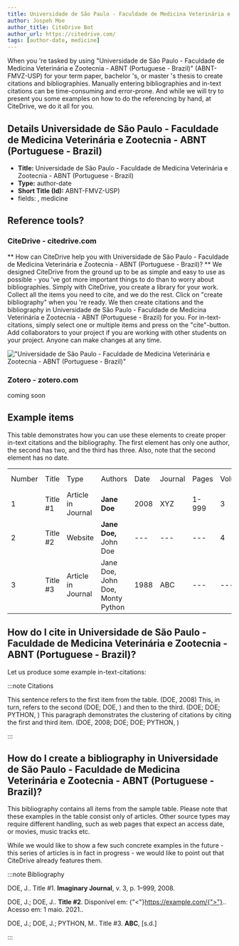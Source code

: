 ```yaml
---
title: Universidade de São Paulo - Faculdade de Medicina Veterinária e Zootecnia - ABNT (Portuguese - Brazil)
author: Jospeh Moe
author_title: CiteDrive Bot
author_url: https://citedrive.com/
tags: [author-date, medicine]
---
```


When you 're tasked by using "Universidade de São Paulo - Faculdade de Medicina Veterinária e Zootecnia - ABNT (Portuguese - Brazil)" (ABNT-FMVZ-USP) for your term paper, bachelor 's, or master 's thesis to create citations and bibliographies.
Manually entering bibliographies and in-text citations can be time-consuming and error-prone. And while we will try to present you some examples on how to do the referencing by hand, at CiteDrive, we do it all for you.

## Details  Universidade de São Paulo - Faculdade de Medicina Veterinária e Zootecnia - ABNT (Portuguese - Brazil)
* **Title:** Universidade de São Paulo - Faculdade de Medicina Veterinária e Zootecnia - ABNT (Portuguese - Brazil)
* **Type:** author-date
* **Short Title (Id):** ABNT-FMVZ-USP)
* fields: , medicine

## Reference tools?
### CiteDrive - citedrive.com
** How can CiteDrive help you with Universidade de São Paulo - Faculdade de Medicina Veterinária e Zootecnia - ABNT (Portuguese - Brazil)? **
We designed CiteDrive from the ground up to be as simple and easy to use as possible - you 've got more important things to do than to worry about bibliographies. Simply with CiteDrive, you create a library for your work. Collect all the items you need to cite, and we do the rest. Click on "create bibliography" when you 're ready. We then create citations and the bibliography in Universidade de São Paulo - Faculdade de Medicina Veterinária e Zootecnia - ABNT (Portuguese - Brazil) for you. For in-text-citations, simply select one or multiple items and press on the "cite"-button. Add collaborators to your project if you are working with other students on your project. Anyone can make changes at any time.


!["Universidade de São Paulo - Faculdade de Medicina Veterinária e Zootecnia - ABNT (Portuguese - Brazil)"](images/universidade-de-sao-paulo--faculdade-de-medicina-veterinaria-e-zootecnia--abnt-portuguese--brazil.svg "Choose Universidade de São Paulo - Faculdade de Medicina Veterinária e Zootecnia - ABNT (Portuguese - Brazil) in the CiteDrive App")

### Zotero - zotero.com

coming soon

## Example items

This table demonstrates how you can use these elements to create proper in-text citations and the bibliography. The first element has only one author, the second has two, and the third has three. Also, note that the second element has no date.


<table>
  <tr>
   <td>Number
   </td>
   <td>Title
   </td>
   <td>Type
   </td>
   <td>Authors
   </td>
   <td>Date
   </td>
   <td>Journal
   </td>
   <td>Pages
   </td>
   <td>Volume
   </td>
   <td>Issue
   </td>
   <td>Access Date
   </td>
  </tr>
  <tr>
   <td>1
   </td>
   <td>Title #1
   </td>
   <td>Article in Journal
   </td>
   <td><strong>Jane Doe</strong>
   </td>
   <td>2008
   </td>
   <td>XYZ
   </td>
   <td>1-999
   </td>
   <td>3
   </td>
   <td>2
   </td>
   <td>--
   </td>
  </tr>
  <tr>
   <td>
2
   </td>
   <td>Title #2
   </td>
   <td>Website
   </td>
   <td><strong>Jane Doe, </strong>John Doe
   </td>
   <td>---
   </td>
   <td>---
   </td>
   <td>---
   </td>
   <td>4
   </td>
   <td>---
   </td>
   <td>2020-05-01
   </td>
  </tr>
  <tr>
   <td>3
   </td>
   <td>Title #3
   </td>
   <td>Article in Journal
   </td>
   <td>Jane Doe, John Doe, Monty Python
   </td>
   <td>1988
   </td>
   <td>ABC
   </td>
   <td>---
   </td>
   <td>---
   </td>
   <td>16
   </td>
   <td>---
   </td>
  </tr>
</table>



## How do I cite in  Universidade de São Paulo - Faculdade de Medicina Veterinária e Zootecnia - ABNT (Portuguese - Brazil)?

Let us produce some example in-text-citations:

:::note Citations


This sentence refers to the first item from the table. (DOE, 2008) This, in turn, refers to the second (DOE; DOE, )
and then to the third.  (DOE; DOE; PYTHON, )
This paragraph demonstrates the clustering of citations by citing the first and third item. (DOE, 2008; DOE; DOE; PYTHON, )

:::

## How do I create a bibliography in Universidade de São Paulo - Faculdade de Medicina Veterinária e Zootecnia - ABNT (Portuguese - Brazil)?

This bibliography contains all items from the sample table. Please note that these examples in the table consist only of articles. Other source types may require different handling, such as web pages that expect an access date, or movies, music tracks etc.

While we would like to show a few such concrete examples in the future - this series of articles is in fact in progress - we would like to point out that CiteDrive already features them.

:::note Bibliography

DOE, J.. Title #1. <b>Imaginary Journal</b>, v. 3, p. 1–999, 2008. 

DOE, J.; DOE, J.. <b>Title #2</b>. Disponível em: {"<"}https://example.com/{">"}.. Acesso em: 1 maio. 2021.. 

DOE, J.; DOE, J.; PYTHON, M.. Title #3. <b>ABC</b>, [s.d.]



:::


        